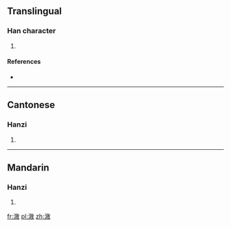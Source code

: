 {{also|溆}}
==Translingual==

===Han character===
{{Han char|rn=85|rad=水|as=11|sn=14|four=3814<sub>0</sub>|canj=水人木大 (EODK)}}

# {{defn|Han|sort=水11}}

====References====
* {{Han ref|kx=0647.110|dkj=18176|dj=1057.100|hdz=31725.110|uh=6F35|ud=28469|bh=E2A9|bd=58025}}

----

==Cantonese==

===Hanzi===
{{yue-hanzi|jyut=|y=jeui6|sim=溆}}

# {{defn|Cantonese|sort=水11}}

----

==Mandarin==

===Hanzi===
{{cmn-hanzi|sim=溆|pin=[[xù]] ([[xu4]])|wg=hsü<sup>4</sup>}}

# {{defn|Mandarin|sort=水11}}

[[fr:漵]]
[[pl:漵]]
[[zh:漵]]